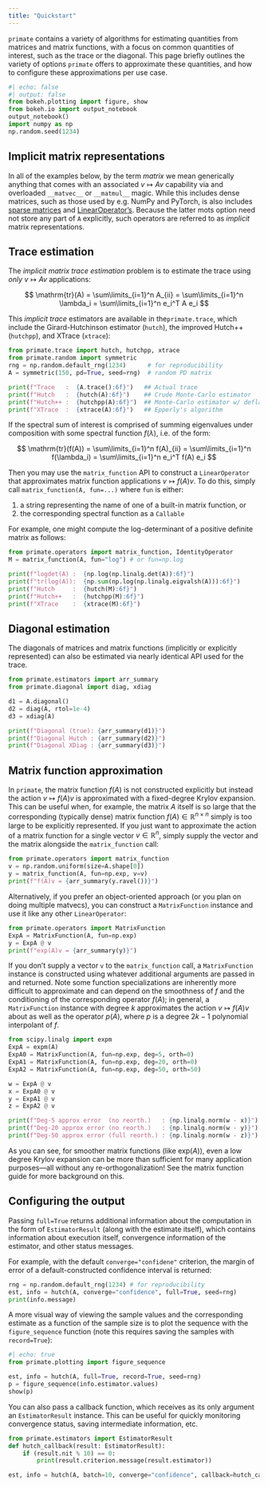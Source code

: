 ```yaml
---
title: "Quickstart"
---
```


`primate` contains a variety of algorithms for estimating quantities from matrices and matrix functions, with a focus 
on common quantities of interest, such as the trace or the diagonal. This page briefly outlines the variety of options
`primate` offers to approximate these quantities, and how to configure these approximations per use case. 

```python
#| echo: false
#| output: false
from bokeh.plotting import figure, show
from bokeh.io import output_notebook
output_notebook()
import numpy as np
np.random.seed(1234)
```

## Implicit matrix representations 

In all of the examples below, by the term _matrix_ we mean generically anything that comes with an associated 
$v \mapsto Av$ capability via and overloaded `__matvec__` or `__matmul__` magic. While this includes dense matrices, 
such as those used by e.g. NumPy and PyTorch, is also includes [sparse matrices](https://docs.scipy.org/doc/scipy/reference/sparse.html)
and [LinearOperator's](https://docs.scipy.org/doc/scipy/reference/generated/scipy.sparse.linalg.LinearOperator.html#linearoperator). 
Because the latter mots option need not store any part of `A` explicitly, such operators are referred to as _implicit_ matrix 
representations. 
<!-- All of `primate`'s estimators work out-of-the-box with Numpy matrices, [sparse matrices](https://docs.scipy.org/doc/scipy/reference/sparse.html), and [LinearOperator's](https://docs.scipy.org/doc/scipy/reference/generated/scipy.sparse.linalg.LinearOperator.html#linearoperator).  -->

## Trace estimation 

The _implicit matrix trace estimation_ problem is to estimate the trace using *only* $v \mapsto Av$ applications: 

$$ \mathrm{tr}(A) = \sum\limits_{i=1}^n A_{ii} = \sum\limits_{i=1}^n \lambda_i = \sum\limits_{i=1}^n e_i^T A e_i $$

This _implicit trace_ estimators are available in the`primate.trace`, which include the Girard-Hutchinson estimator (`hutch`), the improved Hutch++ (`hutchpp`), and XTrace (`xtrace`):

```python
from primate.trace import hutch, hutchpp, xtrace
from primate.random import symmetric
rng = np.random.default_rng(1234)      # for reproducibility 
A = symmetric(150, pd=True, seed=rng)  # random PD matrix 

print(f"Trace   :  {A.trace():6f}")   ## Actual trace
print(f"Hutch   :  {hutch(A):6f}")    ## Crude Monte-Carlo estimator
print(f"Hutch++ :  {hutchpp(A):6f}")  ## Monte-Carlo estimator w/ deflation 
print(f"XTrace  :  {xtrace(A):6f}")   ## Epperly's algorithm
```

If the spectral sum of interest is comprised of summing eigenvalues under composition with some spectral function $f(\lambda)$, i.e. of the form: 

$$ \mathrm{tr}(f(A)) = \sum\limits_{i=1}^n f(A)_{ii} = \sum\limits_{i=1}^n f(\lambda_i) = \sum\limits_{i=1}^n e_i^T f(A) e_i $$

Then you may use the `matrix_function` API to construct a `LinearOperator` that approximates matrix function applications $v \mapsto f(A)v$. 
To do this, simply call `matrix_function(A, fun=...)` where `fun` is either: 

1. a string representing the name of one of a built-in matrix function, or
2. the corresponding spectral function as a `Callable`

For example, one might compute the log-determinant of a positive definite matrix as follows:

```python
from primate.operators import matrix_function, IdentityOperator
M = matrix_function(A, fun="log") # or fun=np.log 

print(f"logdet(A) :  {np.log(np.linalg.det(A)):6f}")
print(f"tr(log(A)):  {np.sum(np.log(np.linalg.eigvalsh(A))):6f}")
print(f"Hutch     :  {hutch(M):6f}")
print(f"Hutch++   :  {hutchpp(M):6f}")
print(f"XTrace    :  {xtrace(M):6f}")
```

## Diagonal estimation 

The diagonals of matrices and matrix functions (implicitly or explicitly represented) can also be estimated via nearly identical API used for the trace.  

```python
from primate.estimators import arr_summary
from primate.diagonal import diag, xdiag

d1 = A.diagonal()
d2 = diag(A, rtol=1e-4)
d3 = xdiag(A)

print(f"Diagonal (true): {arr_summary(d1)}")
print(f"Diagonal Hutch : {arr_summary(d2)}")
print(f"Diagonal XDiag : {arr_summary(d3)}")
```

## Matrix function approximation 

In `primate`, the matrix function $f(A)$ is not constructed explicitly but instead the action $v \mapsto f(A)v$ is approximated with a fixed-degree Krylov expansion. This can be useful when, for example, the matrix $A$ itself is so large that the corresponding (typically dense) matrix function $f(A) \in \mathbb{R}^{n \times n}$ simply is too large to be explicitly represented. If you just want to approximate the action of a matrix function for a single vector $v \in \mathbb{R}^n$, simply supply the vector and the matrix alongside the `matrix_function` call: 

```python
from primate.operators import matrix_function
v = np.random.uniform(size=A.shape[0])
y = matrix_function(A, fun=np.exp, v=v)
print(f"f(A)v = {arr_summary(y.ravel())}")
```

Alternatively, if you prefer an object-oriented approach (or you plan on doing multiple matvecs), you can construct a `MatrixFunction` instance and use it like any other `LinearOperator`: 

```python
from primate.operators import MatrixFunction
ExpA = MatrixFunction(A, fun=np.exp)
y = ExpA @ v
print(f"exp(A)v = {arr_summary(y)}")
```

If you don't supply a vector `v` to the `matrix_function` call, a `MatrixFunction` instance is constructed using whatever additional arguments are passed in and returned. Note some function specializations are inherently more difficult to approximate and can depend on the smoothness of $f$ and the conditioning of the corresponding operator $f(A)$; in general, a `MatrixFunction` instance with degree $k$ approximates the action $v \mapsto f(A)v$ about as well as the operator $p(A)$, where $p$ is a degree $2k-1$ polynomial interpolant of $f$. 

```python
from scipy.linalg import expm
ExpA = expm(A)
ExpA0 = MatrixFunction(A, fun=np.exp, deg=5, orth=0)
ExpA1 = MatrixFunction(A, fun=np.exp, deg=20, orth=0)
ExpA2 = MatrixFunction(A, fun=np.exp, deg=50, orth=50)

w = ExpA @ v
x = ExpA0 @ v
y = ExpA1 @ v 
z = ExpA2 @ v

print(f"Deg-5 approx error  (no reorth.)   : {np.linalg.norm(w - x)}")
print(f"Deg-20 approx error (no reorth.)   : {np.linalg.norm(w - y)}")
print(f"Deg-50 approx error (full reorth.) : {np.linalg.norm(w - z)}")
```

As you can see, for smoother matrix functions (like $\mathrm{exp}(A)$), even a low degree Krylov expansion can be more than sufficient for many application purposes---all without any re-orthogonalization! See the matrix function guide for more background on this. 

## Configuring the output

<!-- By default, the various estimators offered by `primate` simply return the estimated quantity under reasonable default parameter settings. However, in many applications one would like to have greater control over both the computation itself and the type of information collected during execution.  -->

Passing `full=True` returns additional information about the computation in the form of `EstimatorResult` (along with the estimate itself), which contains information about execution itself, convergence information of the estimator, and other status messages. 

For example, with the default `converge="confidene"` criterion, the margin of error of a default-constructed confidence interval is returned: 
```python
rng = np.random.default_rng(1234) # for reproducibility
est, info = hutch(A, converge="confidence", full=True, seed=rng)
print(info.message)
```

A more visual way of viewing the sample values and the corresponding estimate as a function of the sample size is to plot the sequence with 
the `figure_sequence` function (note this requires saving the samples with `record=True`):
```python
#| echo: true
from primate.plotting import figure_sequence

est, info = hutch(A, full=True, record=True, seed=rng)
p = figure_sequence(info.estimator.values)
show(p)
```

You can also pass a callback function, which receives as its only argument an `EstimatorResult` instance. 
This can be useful for quickly monitoring convergence status, saving intermediate information, etc. 

```python
from primate.estimators import EstimatorResult
def hutch_callback(result: EstimatorResult):
	if (result.nit % 10) == 0:
		print(result.criterion.message(result.estimator))

est, info = hutch(A, batch=10, converge="confidence", callback=hutch_callback, seed=rng)
```




<!-- For example, consider applying the `sign` function at some tolerance level $\epsilon$:

$$ \mathrm{sign}_\epsilon(x) = \begin{align} 1 & x \geq \epsilon \\ 0 & \text{otherwise} \end{align} $$

The spectral sum defined by applying this function corresponds to the numerical rank of the operator, which is an interesting and sometimes useful quantity to estimate. However, the sign function itself is discontinuous (at $\epsilon$) and otherwise not smooth; thus, it cannot be well approximated by any polynomial of finite degree. Non-analytic functions such as these can prove difficult to approximate, as shown below:

```python
ew = np.sort(np.random.uniform(size=150, low=0, high=1))
ew[:30] = 0.0
A = symmetric(150, ew = ew, pd = False)
M = matrix_function(A, fun="numrank")

print(f"numrank(A): {np.linalg.matrix_rank(A)}")
print(f"GR approx:  {hutch(M)}")
print(f"Hutch++ :   {hutchpp(M)}")
print(f"XTrace:     {xtrace(M)}")
``` -->
<!-- from timeit import timeit
timeforlan = timeit(lambda: ExpA @ v, number=100)/100

timeforexpmA = timeit(lambda: expm(A), number=100)/100
B = expm(A)
timeforexpmAv = timeit(lambda: B @ v, number=100)/100

sample_index = 1 + np.arange(30)
timeforsp = timeforexpmA + timeforexpmAv * sample_index
timeformf = timeforlan * sample_index

p = figure(width=350, height=200)

p.line(sample_index, timeforsp, color='red')
p.scatter(sample_index, timeforsp, color='red',  size=1)
p.line(sample_index, timeformf, color='blue')
p.scatter(sample_index, timeformf, color='blue', size=1)
show(p) -->
